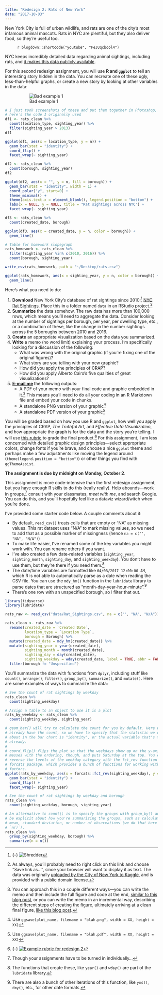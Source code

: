 ```yaml
---
title: "Redesign 2: Rats of New York"
date: "2017-10-03"
---
```


<span class="newthought">New York City is full of urban wildlife,</span> and rats are one of the city's most infamous animal mascots. Rats in NYC are plentiful, but they also deliver food, so they're useful too.

<figure>
`r blogdown::shortcode("youtube", "PeJUqcbool4")`
</figure>

NYC keeps incredibly detailed data regarding animal sightings, including rats, and [it makes this data publicly available](https://www.kaggle.com/new-york-city/nyc-rat-sightings/data). 

For this second redesign assignment, you will use **R and `ggplot`** to tell an interesting story hidden in the data. You can recreate one of these ugly, less-than-helpful graphs, or create a new story by looking at other variables in the data:

<figure class="fullwidth">
![Bad example 1](/images/assignment/rat_examples.png)
</figure>

```r
# I just took screenshots of these and put them together in Photoshop, but
# here's the code I originally used
df1 <- rats_clean %>%
  count(location_type, sighting_year) %>%
  filter(sighting_year > 2013)
df1

ggplot(df1, aes(x = location_type, y = n)) +
  geom_bar(stat = "identity") + 
  coord_flip() +
  facet_wrap(~ sighting_year)

df2 <- rats_clean %>%
  count(borough, sighting_year)
df2

ggplot(df2, aes(x = "", y = n, fill = borough)) +
  geom_bar(stat = "identity", width = 1) +
  coord_polar("y", start=0) +
  theme_minimal() + 
  theme(axis.text.x = element_blank(), legend.position = "bottom") +
  labs(x = NULL, y = NULL, title = "Rat sightings across NYC") +
  facet_wrap(~ sighting_year)

df3 <- rats_clean %>%
  count(created_date, borough)

ggplot(df3, aes(x = created_date, y = n, color = borough)) + 
  geom_line()

# Table for homework slopegraph
rats_homework <- rats_clean %>%
  filter(sighting_year %in% c(2010, 2016)) %>%
  count(borough, sighting_year)

write_csv(rats_homework, path = "~/Desktop/rats.csv")

ggplot(rats_homework, aes(x = sighting_year, y = n, color = borough)) +
  geom_line()
```

Here's what you need to do:

1. **Download** New York City's database of rat sightings since 2010:^[{-} ![Shredder](https://media.giphy.com/media/3rgXBqQT75uvb1V8Os/giphy.gif)] [<i class="fa fa-download" aria-hidden="true"></i> NYC Rat Sightings](/data/Rat_Sightings.csv). Place this in a folder named `data` in an RStudio project.^[As always, you'll probably need to right click on this link and choose "Save link as…", since your browser will want to display it as text. The data was originally [uploaded by the City of New York to Kaggle](https://www.kaggle.com/new-york-city/nyc-rat-sightings/data), and is provided with a public domain license.]
2. **Summarize** the data somehow. The raw data has more than 100,000 rows, which means you'll need to aggregate the data. Consider looking at the number of sightings per borough, per year, per dwelling type, etc., or a combination of these, like the change in the number sightings across the 5 boroughs between 2010 and 2016. 
3. **Create** an appropriate visualization based on the data you summarized.
4. **Write** a memo (no word limit) explaining your process. I'm specifically looking for a discussion of the following:
    - What was wrong with the original graphic (if you're fixing one of the original figures)?
    - What story are you telling with your new graphic?
    - How did you apply the principles of CRAP?
    - How did you apply Alberto Cairo's five qualities of great visualizations?
5. **[E-mail me](mailto:andrew_heiss@byu.edu)** the following outputs:
    - A PDF of your memo with your final code and graphic embedded in it.^[You can approach this in a couple different ways—you can write the memo and then include the full figure and code at the end, [similar to this blog post](https://rud.is/b/2017/09/18/mapping-fall-foliage-with-sf/), or you can write the memo in an incremental way, describing the different steps of creating the figure, ultimately arriving at a clean final figure, [like this blog post](https://rudeboybert.github.io/fivethirtyeight/articles/bechdel.html).] This means you'll need to do all your coding in an R Markdown file and embed your code in chunks.
    - A standalone PNG version of your graphic^[Use `ggsave(plot_name, filename = "blah.png", width = XX, height = XX)`]
    - A standalone PDF version of your graphic^[Use `ggsave(plot_name, filename = "blah.pdf", width = XX, height = XX)`]

You will be graded based on how you use R and `ggplot`, how well you apply the principles of CRAP, *The Truthful Art*, and *Effective Data Visualization*, and how appropriate the graph is for the data and the story you're telling. I will use [this rubric](/assignment/rubrics/redesign2_rubric.pdf) to grade the final product.^[{-} [![Example rubric for redesign 2](/images/rubrics/redesign2_rubric.png)](/assignment/rubrics/redesign2_rubric.pdf)] For this assignment, I am less concerned with detailed graphic design principles—select appropriate colors, change fonts if you're brave, and choose a nice `ggplot` theme and perhaps make a few adjustments like moving the legend around (`theme(legend.position = "bottom")`) or other things you find with `ggThemeAssist`. 

**The assignment is due by midnight on Monday, October 2**.

This assignment is more code-intensive than the first redesign assignment, but you have enough R skills to do this (really really). Help abounds—work in groups,^[Though your assignments have to be turned in individually…] consult with your classmates, *meet with me*, and search Google. You can do this, and you'll hopefully feel like a dataviz wizard/witch when you're done.

I've provided some starter code below. A couple comments about it:

- By default, `read_csv()` treats cells that are empty or "NA" as missing values. This rat dataset uses "N/A" to mark missing values, so we need to add that as a possible marker of missingness (hence `na = c("", "NA", "N/A")`)
- To make life easier, I've renamed some of the key variables you might work with. You can rename others if you want.
- I've also created a few date-related variables (`sighting_year`, `sighting_month`, `sighting_day`, and `sighting_weekday`). You don't have to use them, but they're there if you need them.^[The functions that create these, like `year()` and `wday()` are part of the `lubridate` library.]
- The date/time variables are formatted like `04/03/2017 12:00:00 AM`, which R is not able to automatically parse as a date when reading the CSV file. You can use the `mdy_hm()` function in the `lubridate` library to parse dates that are structured as "month-day-year-hour-minute".^[There are also a bunch of other iterations of this function, like `ymd()`, `dmy()`, etc., for other date formats.]
- There's one row with an unspecified borough, so I filter that out.

```r
library(tidyverse)
library(lubridate)

rats_raw <- read_csv("data/Rat_Sightings.csv", na = c("", "NA", "N/A"))

rats_clean <- rats_raw %>%
  rename(created_date = `Created Date`,
         location_type = `Location Type`,
         borough = Borough) %>%
  mutate(created_date = mdy_hm(created_date)) %>%
  mutate(sighting_year = year(created_date),
         sighting_month = month(created_date),
         sighting_day = day(created_date),
         sighting_weekday = wday(created_date, label = TRUE, abbr = FALSE)) %>%
  filter(borough != "Unspecified")
```

You'll summarize the data with functions from `dplyr`, including stuff like `count()`, `arrange()`, `filter()`, `group_by()`, `summarize()`, and `mutate()`. Here are some examples of ways to summarize the data:

```r
# See the count of rat sightings by weekday
rats_clean %>%
  count(sighting_weekday)

# Assign a table to an object to use it in a plot
rats_by_weekday <- rats_clean %>%
  count(sighting_weekday, sighting_year)

# geom_bar() will try to calculate the count for you by default. Here we
# already have the count, so we have to specify that the statistic we care
# about in the bar chart is "identity", or the actual variable that's there
# already.
#
# coord_flip() flips the plot so that the weekdays show up on the y-axis. This
# messes with the ordering, though, and puts Saturday at the top. You can
# reverse the levels of the weekday category with the fct_rev function in the
# forcats package, which provides a bunch of functions for working with
# factors.
ggplot(rats_by_weekday, aes(x = forcats::fct_rev(sighting_weekday), y = n)) + 
  geom_bar(stat = "identity") +
  coord_flip() +
  facet_wrap(~ sighting_year)

# See the count of rat sightings by weekday and borough
rats_clean %>%
  count(sighting_weekday, borough, sighting_year)

# An alternative to count() is to specify the groups with group_by() and then
# be explicit about how you're summarizing the groups, such as calculating the
# mean, standard deviation, or number of observations (we do that here with
# `n()`).
rats_clean %>%
  group_by(sighting_weekday, borough) %>%
  summarize(n = n())
```
